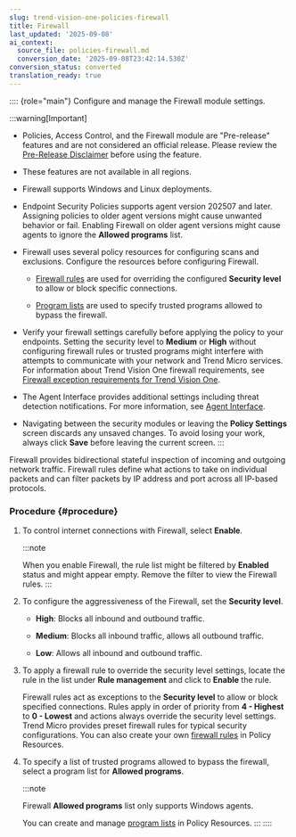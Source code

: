 ```yaml
---
slug: trend-vision-one-policies-firewall
title: Firewall
last_updated: '2025-09-08'
ai_context:
  source_file: policies-firewall.md
  conversion_date: '2025-09-08T23:42:14.530Z'
conversion_status: converted
translation_ready: true
---
```


:::: {role="main"}
Configure and manage the Firewall module settings.

:::warning[Important]

- Policies, Access Control, and the Firewall module are "Pre-release" features and are not considered an official release. Please review the [Pre-Release Disclaimer](pre-release-disclaimer.mdx) before using the feature.

- These features are not available in all regions.

- Firewall supports Windows and Linux deployments.

- Endpoint Security Policies supports agent version 202507 and later. Assigning policies to older agent versions might cause unwanted behavior or fail. Enabling Firewall on older agent versions might cause agents to ignore the **Allowed programs** list.

- Firewall uses several policy resources for configuring scans and exclusions. Configure the resources before configuring Firewall.

  - [Firewall rules](resources-firewall-rules.mdx) are used for overriding the configured **Security level** to allow or block specific connections.

  - [Program lists](resources-program-lists.mdx) are used to specify trusted programs allowed to bypass the firewall.

- Verify your firewall settings carefully before applying the policy to your endpoints. Setting the security level to **Medium** or **High** without configuring firewall rules or trusted programs might interfere with attempts to communicate with your network and Trend Micro services. For information about Trend Vision One firewall requirements, see [Firewall exception requirements for Trend Vision One](firewall-exception-requirements-for.mdx).

- The Agent Interface provides additional settings including threat detection notifications. For more information, see [Agent Interface](policies-agent-interface.mdx).

- Navigating between the security modules or leaving the **Policy Settings** screen discards any unsaved changes. To avoid losing your work, always click **Save** before leaving the current screen.
:::

Firewall provides bidirectional stateful inspection of incoming and outgoing network traffic. Firewall rules define what actions to take on individual packets and can filter packets by IP address and port across all IP-based protocols.

### Procedure {#procedure}

1.  To control internet connections with Firewall, select **Enable**.

    :::note

    When you enable Firewall, the rule list might be filtered by **Enabled** status and might appear empty. Remove the filter to view the Firewall rules.
    :::

2.  To configure the aggressiveness of the Firewall, set the **Security level**.

    - **High**: Blocks all inbound and outbound traffic.

    - **Medium**: Blocks all inbound traffic, allows all outbound traffic.

    - **Low**: Allows all inbound and outbound traffic.

3.  To apply a firewall rule to override the security level settings, locate the rule in the list under **Rule management** and click to **Enable** the rule.

    Firewall rules act as exceptions to the **Security level** to allow or block specified connections. Rules apply in order of priority from **4 - Highest** to **0 - Lowest** and actions always override the security level settings. Trend Micro provides preset firewall rules for typical security configurations. You can also create your own [firewall rules](resources-firewall-rules.mdx) in Policy Resources.

4.  To specify a list of trusted programs allowed to bypass the firewall, select a program list for **Allowed programs**.

    :::note

    Firewall **Allowed programs** list only supports Windows agents.

    You can create and manage [program lists](resources-program-lists.mdx) in Policy Resources.
    :::
::::
